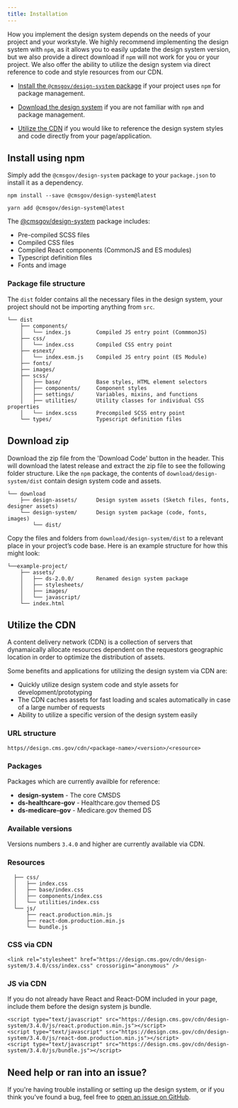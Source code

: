 ```yaml
---
title: Installation
---
```


How you implement the design system depends on the needs of your project and your workstyle. We highly recommend implementing the design system with `npm`, as it allows you to easily update the design system version, but we also provide a direct download if `npm` will not work for you or your project. We also offer the ability to utilize the design system via direct reference to code and style resources from our CDN.

- [Install the `@cmsgov/design-system` package](/getting-started/installation/#install-using-npm) if your project uses `npm` for package management.

- [Download the design system](/getting-started/installation/#download-zip) if you are not familiar with `npm` and package management.

- [Utilize the CDN](/getting-started/installation/#utilize-the-cdn) if you would like to reference the design system styles and code directly from your page/application.

## Install using npm

Simply add the `@cmsgov/design-system` package to your `package.json` to install it as a dependency.

```
npm install --save @cmsgov/design-system@latest

yarn add @cmsgov/design-system@latest
```

The [@cmsgov/design-system](https://www.npmjs.com/package/@cmsgov/design-system) package includes:

- Pre-compiled SCSS files
- Compiled CSS files
- Compiled React components (CommonJS and ES modules)
- Typescript definition files
- Fonts and image

### Package file structure

The `dist` folder contains all the necessary files in the design system, your project should not be importing anything from `src`.

```
└── dist
    ├── components/
    │   └── index.js        Compiled JS entry point (CommmonJS)
    ├── css/
    │   └── index.css       Compiled CSS entry point
    ├── esnext/
    │   └── index.esm.js    Compiled JS entry point (ES Module)
    ├── fonts/
    ├── images/
    ├── scss/
    │   ├── base/           Base styles, HTML element selectors
    │   ├── components/     Component styles
    │   ├── settings/       Variables, mixins, and functions
    │   ├── utilities/      Utility classes for individual CSS properties
    │   └── index.scss      Precompiled SCSS entry point
    └── types/              Typescript definition files
```

## Download zip

Download the zip file from the 'Download Code' button in the header. This will download the latest release and extract the zip file to see the following folder structure. Like the `npm` package, the contents of `download/design-system/dist` contain design system code and assets.

```
└── download
    ├── design-assets/      Design system assets (Sketch files, fonts, designer assets)
    └── design-system/      Design system package (code, fonts, images)
        └── dist/
```

Copy the files and folders from `download/design-system/dist` to a relevant place in your project’s code base. Here is an example structure for how this might look:

```
└──example-project/
    ├── assets/
    │   ├── ds-2.0.0/       Renamed design system package
    │   ├── stylesheets/
    │   ├── images/
    │   └── javascript/
    └── index.html
```

## Utilize the CDN

A content delivery network (CDN) is a collection of servers that dynamaically allocate resources dependent on the requestors geographic location in order to optimize the distribution of assets.

Some benefits and applications for utilizing the design system via CDN are:

- Quickly utilize design system code and style assets for development/prototyping
- The CDN caches assets for fast loading and scales automatically in case of a large number of requests
- Ability to utilize a specific version of the design system easily

### URL structure

```
https//design.cms.gov/cdn/<package-name>/<version>/<resource>
```

### Packages

Packages which are currently availble for reference:

- **design-system** - The core CMSDS
- **ds-healthcare-gov** - Healthcare.gov themed DS
- **ds-medicare-gov** - Medicare.gov themed DS

### Available versions

Versions numbers `3.4.0` and higher are currently available via CDN.

### Resources

```
  ├── css/
  │   ├── index.css
  │   ├── base/index.css
  │   ├── components/index.css
  │   └── utilities/index.css
  └── js/
      ├── react.production.min.js
      ├── react-dom.production.min.js
      └── bundle.js
```

### CSS via CDN

```
<link rel="stylesheet" href="https://design.cms.gov/cdn/design-system/3.4.0/css/index.css" crossorigin="anonymous" />
```

### JS via CDN

If you do not already have React and React-DOM included in your page, include them before the design system js bundle.

```
<script type="text/javascript" src="https://design.cms.gov/cdn/design-system/3.4.0/js/react.production.min.js"></script>
<script type="text/javascript" src="https://design.cms.gov/cdn/design-system/3.4.0/js/react-dom.production.min.js"></script>
<script type="text/javascript" src="https://design.cms.gov/cdn/design-system/3.4.0/js/bundle.js"></script>
```

## Need help or ran into an issue?

If you're having trouble installing or setting up the design system, or if you think you've found a bug, feel free to [open an issue on GitHub](https://github.com/CMSgov/design-system/issues).
